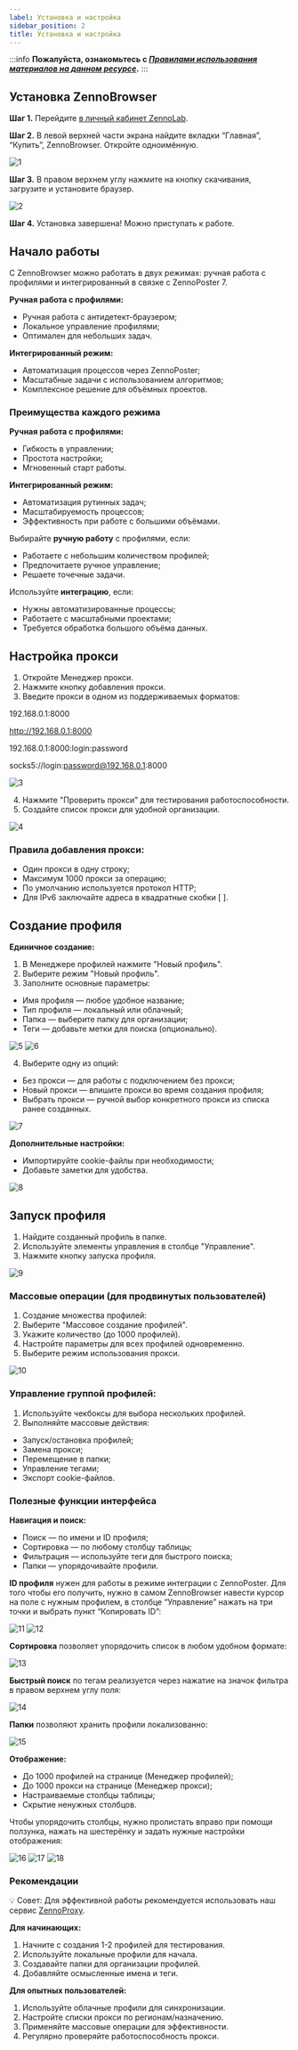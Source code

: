 ```yaml
---
label: Установка и настройка
sidebar_position: 2
title: Установка и настройка
---
```


:::info **Пожалуйста, ознакомьтесь с [*Правилами использования материалов на данном ресурсе*](../Disclaimer).**
:::

## **Установка ZennoBrowser**

**Шаг 1.** Перейдите [в личный кабинет ZennoLab](https://account.zennolab.com/personal-area-main/).

**Шаг 2.** В левой верхней части экрана найдите вкладки “Главная”, “Купить”, ZennoBrowser. Откройте одноимённую.

![1](..\basics\assets\Settings\1.png)

**Шаг 3.** В правом верхнем углу нажмите на кнопку скачивания, загрузите и установите браузер.

![2](..\basics\assets\Settings\2.png)

**Шаг 4.** Установка завершена! Можно приступать к работе.



## **Начало работы**

С ZennoBrowser можно работать в двух режимах: ручная работа с профилями и интегрированный в связке с ZennoPoster 7.

**Ручная работа с профилями:**

 - Ручная работа с антидетект-браузером;
 - Локальное управление профилями;
 - Оптимален для небольших задач.

**Интегрированный режим:**

 - Автоматизация процессов через ZennoPoster;
 - Масштабные задачи с использованием алгоритмов;
 - Комплексное решение для объёмных проектов.

### **Преимущества каждого режима**

**Ручная работа с профилями:**

 - Гибкость в управлении;
 - Простота настройки;
 - Мгновенный старт работы.

**Интегрированный режим:**

 - Автоматизация рутинных задач;
 - Масштабируемость процессов;
 - Эффективность при работе с большими объёмами.


Выбирайте **ручную работу** с профилями, если:

 - Работаете с небольшим количеством профилей;
 - Предпочитаете ручное управление;
 - Решаете точечные задачи.

Используйте **интеграцию**, если:

 - Нужны автоматизированные процессы;
 - Работаете с масштабными проектами;
 - Требуется обработка большого объёма данных.




## **Настройка прокси**

 1. Откройте Менеджер прокси.
 2. Нажмите кнопку добавления прокси.
 3. Введите прокси в одном из поддерживаемых форматов:

192.168.0.1:8000

http://192.168.0.1:8000

192.168.0.1:8000:login:password

socks5://login:password@192.168.0.1:8000

![3](..\basics\assets\Settings\3.png)


 4. Нажмите "Проверить прокси" для тестирования работоспособности.
 5. Создайте список прокси для удобной организации.

![4](..\basics\assets\Settings\4.png)

### Правила добавления прокси:

 - Один прокси в одну строку;
 - Максимум 1000 прокси за операцию;
 - По умолчанию используется протокол HTTP;
 - Для IPv6 заключайте адреса в квадратные скобки [ ].


## **Создание профиля**

**Единичное создание:**

 1. В Менеджере профилей нажмите "Новый профиль".
 2. Выберите режим "Новый профиль".
 3. Заполните основные параметры:
 - Имя профиля — любое удобное название;
 - Тип профиля — локальный или облачный;
 - Папка — выберите папку для организации;
 - Теги — добавьте метки для поиска (опционально).

![5](..\basics\assets\Settings\5.png)
![6](..\basics\assets\Settings\6.png)

 4. Выберите одну из опций:
 - Без прокси — для работы с подключением без прокси;
 - Новый прокси — впишите прокси во время создания профиля;
 - Выбрать прокси — ручной выбор конкретного прокси из списка ранее созданных.

![7](..\basics\assets\Settings\7.png)

**Дополнительные настройки:**

 - Импортируйте cookie-файлы при необходимости;
 - Добавьте заметки для удобства.

![8](..\basics\assets\Settings\8.png)

## **Запуск профиля**

 1. Найдите созданный профиль в папке.
 2. Используйте элементы управления в столбце "Управление".
 3. Нажмите кнопку запуска профиля.

 ![9](..\basics\assets\Settings\9.png)

### **Массовые операции (для продвинутых пользователей)**

 1. Создание множества профилей:
 2. Выберите "Массовое создание профилей".
 3. Укажите количество (до 1000 профилей).
 4. Настройте параметры для всех профилей одновременно.
 5. Выберите режим использования прокси.

![10](..\basics\assets\Settings\10.png)

### **Управление группой профилей:**

 1. Используйте чекбоксы для выбора нескольких профилей.
 2. Выполняйте массовые действия:
 - Запуск/остановка профилей;
 - Замена прокси;
 - Перемещение в папки;
 - Управление тегами;
 - Экспорт cookie-файлов.
 
### **Полезные функции интерфейса**

**Навигация и поиск:**
 - Поиск — по имени и ID профиля;
 - Сортировка — по любому столбцу таблицы;
 - Фильтрация — используйте теги для быстрого поиска;
 - Папки — упорядочивайте профили.

**ID профиля** нужен для работы в режиме интеграции с ZennoPoster. Для того чтобы его получить, нужно в самом ZennoBrowser навести курсор на поле с нужным профилем, в столбце “Управление” нажать на три точки и выбрать пункт “Копировать ID”:

![11](..\basics\assets\Settings\11.png)
![12](..\basics\assets\Settings\12.png)

**Сортировка** позволяет упорядочить список в любом удобном формате:

![13](..\basics\assets\Settings\13.png)

**Быстрый поиск** по тегам реализуется через нажатие на значок фильтра в правом верхнем углу поля:

![14](..\basics\assets\Settings\14.png)

**Папки** позволяют хранить профили локализованно: 

![15](..\basics\assets\Settings\15.png)

**Отображение:**
 - До 1000 профилей на странице (Менеджер профилей);
 - До 1000 прокси на странице (Менеджер прокси);
 - Настраиваемые столбцы таблицы;
 - Скрытие ненужных столбцов.

Чтобы упорядочить столбцы, нужно пролистать вправо при помощи ползунка, нажать на шестерёнку и задать нужные настройки отображения:

![16](..\basics\assets\Settings\16.png)
![17](..\basics\assets\Settings\17.png)
![18](..\basics\assets\Settings\18.png)

### **Рекомендации**

💡 Совет: Для эффективной работы рекомендуется использовать наш сервис [ZennoProxy](https://zenno.club/discussion/forums/zennoproxy.331/).

**Для начинающих:**

 1. Начните с создания 1-2 профилей для тестирования.
 2. Используйте локальные профили для начала.
 3. Создавайте папки для организации профилей.
 4. Добавляйте осмысленные имена и теги.

**Для опытных пользователей:**
 1. Используйте облачные профили для синхронизации.
 2. Настройте списки прокси по регионам/назначению.
 3. Применяйте массовые операции для эффективности.
 4. Регулярно проверяйте работоспособность прокси.

